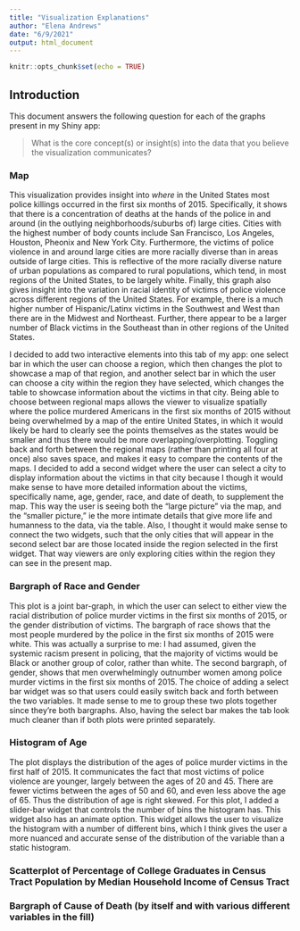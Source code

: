 ```yaml
---
title: "Visualization Explanations"
author: "Elena Andrews"
date: "6/9/2021"
output: html_document
---
```


```r
knitr::opts_chunk$set(echo = TRUE)
```

## Introduction

This document answers the following question for each of the graphs present in my Shiny app: 

> What is the core concept(s) or insight(s) into the data that you believe the visualization communicates?

### Map 

This visualization provides insight into *where* in the United States most police killings occurred in the first six months of 2015. Specifically, it shows that there is a concentration of deaths at the hands of the police in and around (in the outlying neighborhoods/suburbs of) large cities. Cities with the highest number of body counts include San Francisco, Los Angeles, Houston, Pheonix and New York City. Furthermore, the victims of police violence in and around large cities are more racially diverse than in areas outside of large cities. This is reflective of the more racially diverse nature of urban populations as compared to rural populations, which tend, in most regions of the United States, to be largely white. Finally, this graph also gives insight into the variation in racial identity of victims of police violence across different regions of the United States. For example, there is a much higher number of Hispanic/Latinx victims in the Southwest and West than there are in the Midwest and Northeast. Further, there appear to be a larger number of Black victims in the Southeast than in other regions of the United States. 

I decided to add two interactive elements into this tab of my app: one select bar in which the user can choose a region, which then changes the plot to showcase a map of that region, and another select bar in which the user can choose a city within the region they have selected, which changes the table to showcase information about the victims in that city. Being able to choose between regional maps allows the viewer to visualize spatially where the police murdered Americans in the first six months of 2015 without being overwhelmed by a map of the entire United States, in which it would likely be hard to clearly see the points themselves as the states would be smaller and thus there would be more overlapping/overplotting. Toggling back and forth between the regional maps (rather than printing all four at once) also saves space, and makes it easy to compare the contents of the maps. I decided to add a second widget where the user can select a city to display information about the victims in that city because I though it would make sense to have more detailed information about the victims, specifically name, age, gender, race, and date of death, to supplement the map. This way the user is seeing both the "large picture" via the map, and the "smaller picture," ie the more intimate details that give more life and humanness to the data, via the table. Also, I thought it would make sense to connect the two widgets, such that the only cities that will appear in the second select bar are those located inside the region selected in the first widget. That way viewers are only exploring cities within the region they can see in the present map.

### Bargraph of Race and Gender

This plot is a joint bar-graph, in which the user can select to either view the racial distribution of police murder victims in the first six months of 2015, or the gender distribution of victims. The bargraph of race shows that the most people murdered by the police in the first six months of 2015 were white. This was actually a surprise to me: I had assumed, given the systemic racism present in policing, that the majority of victims would be Black or another group of color, rather than white. The second bargraph, of gender, shows that men overwhelmingly outnumber women among police murder victims in the first six months of 2015. The choice of adding a select bar widget was so that users could easily switch back and forth between the two variables. It made sense to me to group these two plots together since they're both bargraphs. Also, having the select bar makes the tab look much cleaner than if both plots were printed separately.

### Histogram of Age

The plot displays the distribution of the ages of police murder victims in the first half of 2015. It communicates the fact that most victims of police violence are younger, largely between the ages of 20 and 45. There are fewer victims between the ages of 50 and 60, and even less above the age of 65. Thus the distribution of age is right skewed. For this plot, I added a slider-bar widget that controls the number of bins the histogram has. This widget also has an animate option. This widget allows the user to visualize the histogram with a number of different bins, which I think gives the user a more nuanced and accurate sense of the distribution of the variable than a static histogram.

### Scatterplot of Percentage of College Graduates in Census Tract Population by Median Household Income of Census Tract

### Bargraph of Cause of Death (by itself and with various different variables in the fill)


